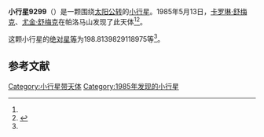 {{Infobox planet
| bgcolour = #FFFFC0
| name = 9299 Vinceteri
| symbol = 
| image = 
| caption = 
| discovery = yes
| discovery_ref = 
| discoverer = [[卡罗琳·舒梅克|卡罗琳·舒梅克]]、[[尤金·舒梅克|尤金·舒梅克]]
| discovery_site = [[帕洛马山|帕洛马山]] 
| discovered = 1985年5月13日
| designations = yes
| mp_name = 
| named_after = 
| alt_names = 1985 JG2/ 1978 TH5 / 1982 UR4 / 1994 RA5
| mp_category = [[主带小行星|主带小行星]]
| orbit_ref = <ref name="a">[http://ssd.jpl.nasa.gov/sbdb.cgi?sstr=9299 9299 Vinceteri] {{Wayback|url=http://ssd.jpl.nasa.gov/sbdb.cgi?sstr=9299 |date=20201124035019 }}，小行星數據庫瀏覽器（JPL Small-Body Database Browser）－[[美国国家航空航天局|美国国家航空航天局]]喷气推进实验室</ref>
| epoch = 2456400.5 (2013年4月18日更新)
| aphelion = {{convert|2.943025561129366|AU|km|3|abbr=on|lk=out}}
| perihelion = {{convert|2.132097328243566|AU|km|3|abbr=on}}
| semimajor = {{convert|2.537561444686466|AU|km|3|abbr=on}}
| eccentricity = 0.159784945
| period = 1476.465412 [[日|日]]<br />4.04[[儒略年|儒略年]]
| avg_speed = 
| inclination = 4.865642081829022
| asc_node = 40.12244222739925
| mean_anomaly = 
| arg_peri = 198.8139829118975
| satellites = 
| physical_characteristics = yes
| dimensions = 
| mass = 
| density = 
| surface_grav = 
| escape_velocity = 
| sidereal_day = 
| axial_tilt = 
| pole_ecliptic_lat = 
| pole_ecliptic_lon = 
| albedo = 
| temperatures= 
| temp_name1 = 
| mean_temp_1 = 
| max_temp_1 = 
| temp_name2 = 
| max_temp_2 = 
| spectral_type = 
| abs_magnitude = 198.8139829118975
}}

'''小行星9299'''（{{lang-en|9299 Vinceteri}}）是一颗围绕[[太阳|太阳]][[公转|公转]]的[[小行星|小行星]]。1985年5月13日，[[卡罗琳·舒梅克|卡罗琳·舒梅克]]、[[尤金·舒梅克|尤金·舒梅克]]在帕洛马山发现了此天体<ref name="a" /><ref>{{cite news|title=小行星列表|url=http://cfa-www.harvard.edu/iau/lists/NumberedMPs.txt|accessdate=2013-07-08|newspaper=哈佛大学|archive-date=2008-05-17|archive-url=https://web.archive.org/web/20080517010638/http://cfa-www.harvard.edu/iau/lists/NumberedMPs.txt|dead-url=no}}</ref>。

这颗小行星的[[绝对星等|绝对星等]]为198.8139829118975等<ref name="a" />。

==参考文献==
{{reflist}}
{{Minor Planet Number|[[小行星9298|小行星9298]]|[[小行星9300|小行星9300]]}}

{{小天体}}

[[Category:小行星带天体|Category:小行星带天体]]
[[Category:1985年发现的小行星|Category:1985年发现的小行星]]

{{asteroid-stub}}